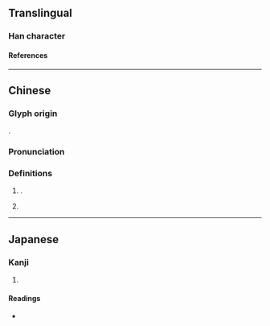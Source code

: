 {{character info}}
==Translingual==

===Han character===
{{Han char|rn=38|rad=女|as=04|sn=7|four=41431|canj=VMMI|ids=⿰女云}}

====References====
{{Han ref|kx=0256.220|dkj=06088|dj=0521.020|hdz=21029.130|uh=5998}}

----

==Chinese==
{{zh-forms|alt=㜏,𡛍,𡞩,𡤀,𪔈}}

===Glyph origin===
{{Han etym}}
{{Han compound|女|云|ls=psc|c1=s|c2=p|t1=woman}}.

===Pronunciation===
{{zh-pron
|m=yún
|c=wan4
|mc=y
|oc=y
|ma=y
|cat=pn
}}

===Definitions===
{{zh-hanzi}}

# {{surname|zh}}.
# {{n-g|Used in [[female]] [[name]]s.}}

----

==Japanese==

===Kanji===
{{ja-kanji|grade=|rs=女04}}

# {{rfdef|ja|sort=女04}}

====Readings====
* {{ja-readings|on=[[うん]] (un)|kun=}}